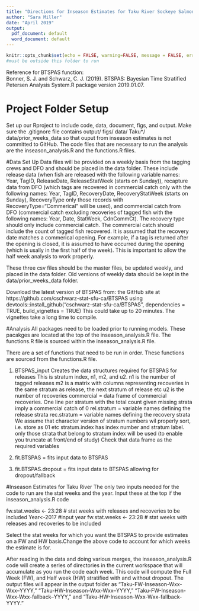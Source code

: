 ```yaml
---
title: "Directions for Inseason Estimates for Taku River Sockeye Salmon Using BTSPAS"
author: "Sara Miller"
date: "April 2019"
output:
  pdf_document: default
  word_document: default
---
```

```r
knitr::opts_chunk$set(echo = FALSE, warning=FALSE, message = FALSE, error=FALSE)
#must be outside this folder to run
```
Reference for BTSPAS function:  
Bonner, S. J. and Schwarz, C. J. (2019). BTSPAS: Bayesian Time Stratified Petersen Analysis System.R package
version 2019.01.07.

# Project Folder Setup
Set up our Rproject to include code, data, document, figs, and output. Make sure the .gitignore file contains 
output/ 
figs/
data/
Taku*/ 
data/prior_weeks_data
so that ouput from inseason estimates is not committed to GitHub.
The code files that are necessary to run the analysis are the inseason_analysis.R and the functions.R files.

#Data Set Up
Data files will be provided on a weekly basis from the tagging crews and DFO and should be placed in the data folder. These include release data (when fish are released with the following variable names: Year, TagID,  ReleaseDate, ReleaseStatWeek (starts on Sunday)), recapture data from DFO (which tags are recovered in commercial catch only with the following names:
Year, TagID, RecoveryDate, RecoveryStatWeek (starts on Sunday), RecoveryType
only those records with RecoveryType="Commerical" will be used), and commercial catch from DFO (commercial catch excluding recoveries of tagged fish with the following names: Year, Date, StatWeek, CdnCommCt). The recovery type should only include commercial catch. The commercial catch should include the count of tagged fish recovered. It is assumed that the recovery date matches a commerical opening. For example, if a tag is returned after the opening is closed, it is assumed to have occurred during the opening (which is usally in the first half of the week). This is important to allow the half week analysis to work properly.

These three csv files should be the master files, be updated weekly, and placed in the data folder. Old versions of weekly data should be kept in the data/prior_weeks_data folder.

Download the latest version of BTSPAS from:
the GitHub site at https://github.com/cschwarz-stat-sfu-ca/BTSPAS using devtools::install_github("cschwarz-stat-sfu-ca/BTSPAS", dependencies = TRUE, build_vignettes = TRUE)
This could take up to 20 minutes. The vignettes take a long time to compile.

#Analysis
All packages need to be loaded prior to running models. These pacakges are located at the top of the inseason_analysis.R file. The functions.R file is sourced within the inseason_analysis.R file.

There are a set of functions that need to be run in order. These functions are sourced from the functions.R file.

1. BTSPAS_input 
Creates the data structures required for BTSPAS for releases
This is stratum index, n1, m2, and u2.
n1 is the number of tagged releases
m2 is a matrix with columns representing recoveries in the same stratum as release, the next stratum of release etc
u2 is the number of recoveries
commercial = data frame of commercial recoveries. One line per stratum with the total count given
             missing strata imply a commercial catch of 0
rel.stratum = variable names defining the release strata
rec.stratum = variable names defining the recovery strata
            We assume that character version of stratum numbers wil properly sort, i.e. store as 01 etc
stratum.index has index number and stratum label.
only those strata that belong to stratum index will be used (to enable you truncate at front/end of study)
Check that data frame as the required variables

2. fit.BTSPAS = fits input data to BTSPAS
3. fit.BTSPAS.dropout = fits input data to BTSPAS allowing for dropout/fallback

#Inseason Estimates for Taku River
The only two inputs needed for the code to run are the stat weeks and the year.
Input these at the top if the inseason_analysis.R code

fw.stat.weeks <- 23:28   # stat weeks with releases and recoveries to  be included
Year<-2017 #input year
fw.stat.weeks <- 23:28   # stat weeks with releases and recoveries to  be included

Select the stat weeks for which you want the BTSPAS to provide estimates on a FW and HW basis.Change the above code to account for which weeks the estimate is for.

After reading in the data and doing various merges, the inseason_analysis.R code will create a series of directories in the current workspace that will accumulate as you run the code each week. This code will compute the Full Week (FW), and Half week (HW) stratified with and without dropout. The output files will appear in the output folder as "Taku-FW-Inseason-Wxx-Wxx--YYYY,"
"Taku-HW-Inseason-Wxx-Wxx--YYYY,"
"Taku-FW-Inseason-Wxx-Wxx-fallback--YYYY," and
"Taku-HW-Inseason-Wxx-Wxx-fallback-YYYY."
